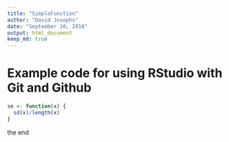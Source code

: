 ```yaml
---
title: "SimpleFunction"
author: "David Josephs"
date: "September 10, 2018"
output: html_document
keep_md: true
---
```


# Example code for using RStudio with Git and Github

```r
se <- function(x) {
  sd(x)/length(x)
}
```

the end